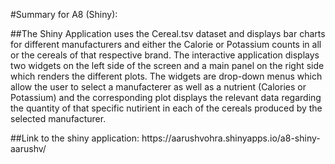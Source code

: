 #Summary for A8 (Shiny):

##The Shiny Application uses the Cereal.tsv dataset and displays bar charts for different manufacturers and either the Calorie or Potassium counts in all or the cereals of that respective brand. The interactive application displays two widgets on the left side of the screen and a main panel on the right side which renders the different plots. The widgets are drop-down menus which allow the user to select a manufacterer as well as a nutrient (Calories or Potassium) and the corresponding plot displays the relevant data regarding the quantity of that specific nutirient in each of the cereals produced by the selected manufacturer.


##Link to the shiny application: https://aarushvohra.shinyapps.io/a8-shiny-aarushv/
